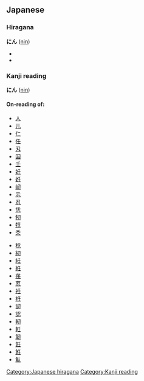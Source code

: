 ==Japanese==                                          
{{ja-attention|Hiragana header should be replaced with POS header|key=p}}
===Hiragana===
[[Category:Japanese hiragana]]
'''にん''' ([[nin]])
*{{japdef|人|[[person]]}}
*{{japdef|任|[[duty]], [[obligation]]}}

===Kanji reading===
[[Category:Kanji reading]]
'''にん''' ([[nin]])
====On-reading of:====
{{top}}
*[[人]] 
*[[儿]] 
*[[仁]] 
*[[任]] 
*[[刄]] 
*[[囜]] 
*[[壬]] 
*[[妊]] 
*[[姙]] 
*[[屻]] 
*[[忈]] 
*[[忍]] 
*[[恁]] 
*[[牣]] 
*[[犉]] 
*[[秂]] 
{{mid}}
*[[稔]] 
*[[紉]] 
*[[紝]] 
*[[絍]] 
*[[荏]] 
*[[荵]] 
*[[衽]] 
*[[袵]] 
*[[訒]] 
*[[認]] 
*[[軔]] 
*[[軠]] 
*[[韌]] 
*[[飪]] 
*[[餁]] 
*[[魜]]
{{bottom}}